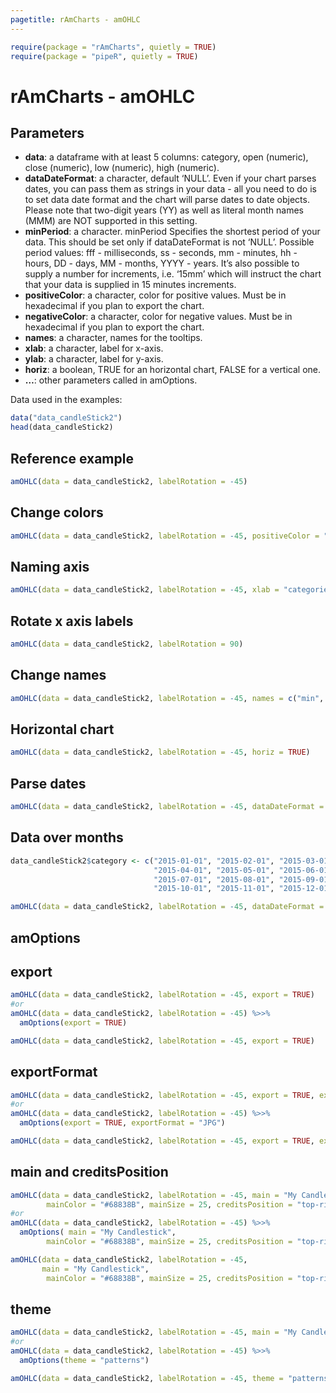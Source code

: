 ```yaml
---
pagetitle: rAmCharts - amOHLC
---
```


```r
require(package = "rAmCharts", quietly = TRUE)
require(package = "pipeR", quietly = TRUE)
```

<h1>rAmCharts - amOHLC</h1>

## Parameters

* __data__: a dataframe with at least 5 columns: category, open (numeric), close (numeric), low (numeric), high (numeric). 
* __dataDateFormat__: a character, default 'NULL'. Even if your chart parses dates, you can pass them as strings in your data - all you need to do is to set data date format and the chart will parse dates to date objects. Please note that two-digit years (YY) as well as literal month names (MMM)  are NOT supported in this setting.
* __minPeriod__: a character. minPeriod Specifies the shortest period of your data. This should be set only if dataDateFormat is not 'NULL'. Possible period values: fff - milliseconds, ss - seconds, mm - minutes, hh - hours, DD - days, MM - months, YYYY - years. It's also possible to supply a number for increments, i.e. '15mm' which will instruct the chart that your data is supplied in 15 minutes increments.
* __positiveColor__: a character, color for positive values. Must be in hexadecimal if you plan to export the chart.
* __negativeColor__: a character, color for negative values. Must be in hexadecimal if you plan to export the chart.
* __names__: a character, names for the tooltips.
* __xlab__: a character, label for x-axis.
* __ylab__: a character, label for y-axis.
* __horiz__: a boolean, TRUE for an horizontal chart, FALSE for a vertical one.
* __...__: other parameters called in amOptions. 

Data used in the examples:
```r
data("data_candleStick2")
head(data_candleStick2)
```

## Reference example

```r
amOHLC(data = data_candleStick2, labelRotation = -45)
```

## Change colors
```r
amOHLC(data = data_candleStick2, labelRotation = -45, positiveColor = "black", negativeColor = "green")
```

## Naming axis
```r
amOHLC(data = data_candleStick2, labelRotation = -45, xlab = "categories", ylab = "values")
```

## Rotate x axis labels
```r
amOHLC(data = data_candleStick2, labelRotation = 90)
```

## Change names
```r
amOHLC(data = data_candleStick2, labelRotation = -45, names = c("min", "begin", "end", "max"))
```

## Horizontal chart
```r
amOHLC(data = data_candleStick2, labelRotation = -45, horiz = TRUE)
```

## Parse dates
```r
amOHLC(data = data_candleStick2, labelRotation = -45, dataDateFormat = "YYYY-MM-DD")
```

## Data over months
```r
data_candleStick2$category <- c("2015-01-01", "2015-02-01", "2015-03-01",
                                "2015-04-01", "2015-05-01", "2015-06-01",
                                "2015-07-01", "2015-08-01", "2015-09-01",
                                "2015-10-01", "2015-11-01", "2015-12-01")

amOHLC(data = data_candleStick2, labelRotation = -45, dataDateFormat = "YYYY-MM-DD", minPeriod = "MM")
```

<h2 class="partdivtitle">amOptions</h2>

## export
```r
amOHLC(data = data_candleStick2, labelRotation = -45, export = TRUE)
#or
amOHLC(data = data_candleStick2, labelRotation = -45) %>>% 
  amOptions(export = TRUE)
```
```r
amOHLC(data = data_candleStick2, labelRotation = -45, export = TRUE)
```
  
## exportFormat
```r
amOHLC(data = data_candleStick2, labelRotation = -45, export = TRUE, exportFormat = "JPG")
#or
amOHLC(data = data_candleStick2, labelRotation = -45) %>>% 
  amOptions(export = TRUE, exportFormat = "JPG")
```
```r
amOHLC(data = data_candleStick2, labelRotation = -45, export = TRUE, exportFormat = "JPG")
```

## main and creditsPosition
```r
amOHLC(data = data_candleStick2, labelRotation = -45, main = "My Candlestick",
        mainColor = "#68838B", mainSize = 25, creditsPosition = "top-right")
#or
amOHLC(data = data_candleStick2, labelRotation = -45) %>>% 
  amOptions( main = "My Candlestick",
        mainColor = "#68838B", mainSize = 25, creditsPosition = "top-right")
```
```r
amOHLC(data = data_candleStick2, labelRotation = -45, 
       main = "My Candlestick",
        mainColor = "#68838B", mainSize = 25, creditsPosition = "top-right")
```

## theme
```r
amOHLC(data = data_candleStick2, labelRotation = -45, main = "My Candlestick", theme = "patterns")
#or
amOHLC(data = data_candleStick2, labelRotation = -45) %>>% 
  amOptions(theme = "patterns")
```
```r
amOHLC(data = data_candleStick2, labelRotation = -45, theme = "patterns")
```
